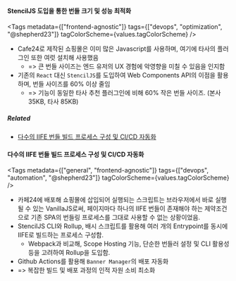 
#### StencilJS 도입을 통한 번들 크기 및 성능 최적화

<Tags
  metadata={["frontend-agnostic"]}
  tags={["devops", "optimization", "@shepherd23"]}
  tagColorScheme={values.tagColorScheme}
/>

- Cafe24로 제작된 쇼핑몰은 이미 많은 Javascript를 사용하며, 여기에 타사의 플러그인 또한 여럿 설치해 사용했음
  - => 큰 번들 사이즈는 엔드 유저의 UX 경험에 악영향을 미칠 수 있음을 인지함
- 기존의 `React` 대신 `StencilJS`를 도입하여 Web Components API의 이점을 활용하며, 번들 사이즈를 60% 이상 줄임
  - => 기능이 동일한 타사 추천 플러그인에 비해 60% 작은 번들 사이즈. (본사 35KB, 타사 85KB)

##### Related

- [다수의 IIFE 번들 빌드 프로세스 구성 및 CI/CD 자동화](#다수의-iife-번들-빌드-프로세스-구성-및-ci/cd-자동화)

#### 다수의 IIFE 번들 빌드 프로세스 구성 및 CI/CD 자동화

<Tags
  metadata={["general", "frontend-agnostic"]}
  tags={["devops", "automation", "@shepherd23"]}
  tagColorScheme={values.tagColorScheme}
/>

- 카페24에 배포해 쇼핑몰에 삽입되어 실행되는 스크립트는 브라우저에서 바로 실행될 수 있는 VanillaJS로써, 페이지마다 하나의 IIFE 번들이 존재해야 하는 제약조건으로 기존 SPA의 번들링 프로세스를 그대로 사용할 수 없는 상황이었음.
- StencilJS CLI와 Rollup, 배시 스크립트를 활용해 여러 개의 Entrypoint를 동시에 IIFE로 빌드하는 프로세스 구성함.
  - Webpack과 비교해, Scope Hosting 기능, 단순한 번들러 설정 및 CLI 활용성 등을 고려하여 Rollup을 도입함.
- Github Actions를 활용해 `Banner Manager`의 배포 자동화
- => 복잡한 빌드 및 배포 과정의 인적 자원 소비 최소화
